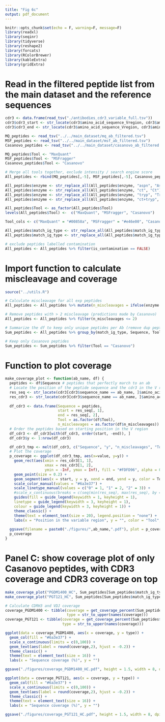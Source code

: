```yaml
---
title: "Fig 6c"
output: pdf_document
---
```


```r
knitr::opts_chunk$set(echo = F, warning=F, message=F)
library(readxl)
library(seqinr)
library(tidyverse)
library(reshape2)
library(forcats)
library(RColorBrewer)
library(kableExtra)
library(gridExtra)
```

# Read in the filtered peptide list from the main dataset and the reference sequences
```r
cdr3 <- data.frame(read_tsv("./antibodies_cdr3_variable_full.tsv"))
cdr3$cdr3_start <- str_locate(cdr3$amino_acid_sequence_Vregion, cdr3$amino_acid_sequence_cdr3)[,1]
cdr3$cdr3_end <- str_locate(cdr3$amino_acid_sequence_Vregion, cdr3$amino_acid_sequence_cdr3)[,2]

MQ_peptides <- read_tsv("../../main_dataset/mq_ab_filtered.tsv")
MSF_peptides <- read_tsv("../../main_dataset/msf_ab_filtered.tsv")
Casanovo_peptides <- read_tsv("../../main_dataset/casanovo_ab_filtered.tsv")

MQ_peptides$Tool <- "MaxQuant"
MSF_peptides$Tool <- "MSFragger"
Casanovo_peptides$Tool <- "Casanovo"

# Merge all tools together, exclude intensity / search engine score
All_peptides <- rbind(MQ_peptides[,-5], MSF_peptides[,-5], Casanovo_peptides[,-5])

All_peptides$enzyme <- str_replace_all(All_peptides$enzyme, "aspn", "AspN")
All_peptides$enzyme <- str_replace_all(All_peptides$enzyme, "ct", "Ct")
All_peptides$enzyme <- str_replace_all(All_peptides$enzyme, "tryp", "Tryp")
All_peptides$enzyme <- str_replace_all(All_peptides$enzyme, "ct+tryp", "Ct+Tryp")

All_peptides$Tool <- as_factor(All_peptides$Tool)
levels(All_peptides$Tool) <-  c("MaxQuant", "MSFragger", "Casanovo")

Tool_cols <- c("MaxQuant" = "#00858a", "MSFragger" = "#e46e00", "Casanovo" = "#6a3e37")

All_peptides$match_ig_type <- str_replace_all(All_peptides$match_ig_type, "Bri", "Brimab")
All_peptides$match_ig_type <- str_replace_all(All_peptides$match_ig_type, "Ust", "Umab")

# exclude peptides labelled contamination
All_peptides <- All_peptides %>% filter(is_contamination == FALSE)
```
# Import function to calculate miscleavage and coverage

```r
source("../utils.R")

# Calculate miscleavage for all exp peptides
All_peptides <- All_peptides %>% mutate(n_miscleavages = ifelse(enzyme == "Tryp", unlist(lapply(Sequence, function(x) calculate_miscleavages_trypsin(x))), ifelse(enzyme == "Ct", unlist(lapply(Sequence, function(x) calculate_miscleavages_chymotrypsin(x))), ifelse(enzyme == "AspN", unlist(lapply(Sequence, function(x) calculate_miscleavages_aspn(x))), ifelse(enzyme == "Ct+Tryp", unlist(lapply(Sequence, function(x) calculate_miscleavages_chymotrypsin(x))) + unlist(lapply(Sequence, function(x) calculate_miscleavages_trypsin(x))), 0)))))

# Remove peptides with > 2 miscleavage (predictions made by Casanovo)
All_peptides <- All_peptides %>% filter(n_miscleavages <= 2)

# Summarize the df to keep only unique peptides per Ab (remove dup peptides from different samples)
Sum_peptides <- All_peptides %>% group_by(match_ig_type, Sequence, Tool, n_miscleavages) %>% summarize()

# Keep only Casanovo peptides
Sum_peptides <- Sum_peptides %>% filter(Tool == "Casanovo")
```

# Function to plot coverage
```r
make_coverage_plot <- function(ab_name, df) {
  peptides <- df$Sequence # peptides that perfectly march to an ab
  # Locate the position of the peptide sequence and the cdr3 in the V region
  res_seq <- str_locate(cdr3[cdr3$sequence_name == ab_name, ]$amino_acid_sequence_Vregion, as.character(peptides)) # position number of peptide on V region
  res_cdr3 <- str_locate(cdr3[cdr3$sequence_name == ab_name, ]$amino_acid_sequence_Vregion, as.character(cdr3[cdr3$sequence_name == ab_name, ]$amino_acid_sequence_cdr3)) # position number of the cdr3
  
  df_cdr3 <- data.frame(Sequence = peptides,
                        start = res_seq[, 1],
                        end = res_seq[, 2], 
                        Tool = as.factor(df$Tool),
                        n_miscleavages = as.factor(df$n_miscleavages))
  # Order the peptides based on starting position in the V region
  df_cdr3 <- df_cdr3[with(df_cdr3, order(start, -end)), ]
  df_cdr3$y <- 1:nrow(df_cdr3)

  df_cdr3_tmp <- melt(df_cdr3, c("Sequence", "y", "n_miscleavages", "Tool"))
  # Plot the coverage
  p_coverage <- ggplot(df_cdr3_tmp, aes(x=value, y=y)) +
    geom_rect(aes(xmin = res_cdr3[1, 1],
                  xmax = res_cdr3[1, 2],
                  ymin = -Inf, ymax = Inf), fill = "#FDFD96", alpha = 0.05) + #cdr3
    geom_point(size = 0.2) +
    geom_segment(aes(x = start, y = y, xend = end, yend = y, color = Tool, linetype = n_miscleavages), size = 1, data = df_cdr3) +
    scale_color_manual(values = "#6a3e37") +
    scale_linetype_manual(values = c("0" = 1, "1" = 2, "2" = 3)) +
    #scale_x_continuous(breaks = c(seq(min(res_seq), max(res_seq), by = 20))) +
    guides(fill = guide_legend(keywidth = 1, keyheight = 1),
    linetype = guide_legend(keywidth = 3, keyheight = 1),
    colour = guide_legend(keywidth = 3, keyheight = 1)) +
    theme_classic() +
    theme(text = element_text(size = 20), legend.position = "none") +
    labs(x = "Position in the variable region", y = "", color = "Tool", linetype = "Miscleavages")
   
  ggsave(filename = paste0("./figures/",ab_name,".pdf"), plot = p_coverage, height = 6, width = 8, dpi = 600)
  p_coverage
}
```

# Panel C: show coverage plot of only Casanovo peptides, with CDR3 coverage and CDR3 coverage on top

```r
make_coverage_plot("PGDM1400_HC", Sum_peptides[Sum_peptides$match_ig_type == "PGDM1400_HC", ])
make_coverage_plot("PGT121_HC", Sum_peptides[Sum_peptides$match_ig_type == "PGT121_HC", ])
```

```r
# Calculate CDRH3 and VDJ coverage
coverage_PGDM1400 <- tibble(coverage = get_coverage_percent(Sum_peptides$Sequence, "PGDM1400_HC", cdr3, "both"),
                            type = str_to_upper(names(coverage)))
coverage_PGT121 <- tibble(coverage = get_coverage_percent(Sum_peptides$Sequence, "PGT121_HC", cdr3, "both"),
                          type = str_to_upper(names(coverage)))
```

```r
ggplot(data = coverage_PGDM1400, aes(x = coverage, y = type)) +
  geom_col(fill = "#6a3e37") +
  scale_x_continuous(limits = c(0,100)) +
  geom_text(aes(label = round(coverage,2), hjust = -0.2)) +
  theme_classic() +
  theme(text = element_text(size = 16)) +
  labs(x = "Sequence coverage (%)", y = "")

ggsave("./figures/coverage_PGDM1400_HC.pdf", height = 1.5, width = 8, dpi = 600)
```
```r
ggplot(data = coverage_PGT121, aes(x = coverage, y = type)) +
  geom_col(fill = "#6a3e37") +
  scale_x_continuous(limits = c(0,100)) +
  geom_text(aes(label = round(coverage,2), hjust = -0.2)) +
  theme_classic() +
  theme(text = element_text(size = 16)) +
  labs(x = "Sequence coverage (%)", y = "")

ggsave("./figures/coverage_PGT121_HC.pdf", height = 1.5, width = 8, dpi = 600)
```
